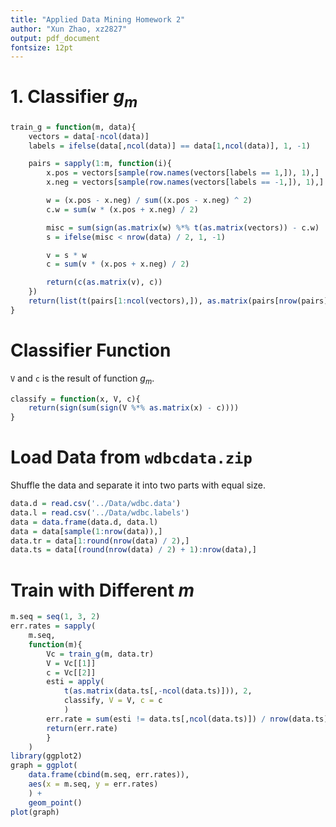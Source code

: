 ```yaml
---
title: "Applied Data Mining Homework 2"
author: "Xun Zhao, xz2827"
output: pdf_document
fontsize: 12pt
---
```


# 1. Classifier $g_m$

```r
train_g = function(m, data){
    vectors = data[-ncol(data)]
    labels = ifelse(data[,ncol(data)] == data[1,ncol(data)], 1, -1)

    pairs = sapply(1:m, function(i){
        x.pos = vectors[sample(row.names(vectors[labels == 1,]), 1),]
        x.neg = vectors[sample(row.names(vectors[labels == -1,]), 1),]

        w = (x.pos - x.neg) / sum((x.pos - x.neg) ^ 2)
        c.w = sum(w * (x.pos + x.neg) / 2)

        misc = sum(sign(as.matrix(w) %*% t(as.matrix(vectors)) - c.w) != labels)
        s = ifelse(misc < nrow(data) / 2, 1, -1)

        v = s * w
        c = sum(v * (x.pos + x.neg) / 2)

        return(c(as.matrix(v), c))
    })
    return(list(t(pairs[1:ncol(vectors),]), as.matrix(pairs[nrow(pairs),])))
}
```

# Classifier Function 


`V` and `c` is the result of function $g_m$.

```r
classify = function(x, V, c){
    return(sign(sum(sign(V %*% as.matrix(x) - c))))
}
```

# Load Data from `wdbcdata.zip`

Shuffle the data and separate it into two parts with equal size.

```r
data.d = read.csv('../Data/wdbc.data')
data.l = read.csv('../Data/wdbc.labels')
data = data.frame(data.d, data.l)
data = data[sample(1:nrow(data)),]
data.tr = data[1:round(nrow(data) / 2),]
data.ts = data[(round(nrow(data) / 2) + 1):nrow(data),]
```

# Train with Different $m$

```r
m.seq = seq(1, 3, 2)
err.rates = sapply(
    m.seq, 
    function(m){
        Vc = train_g(m, data.tr)
        V = Vc[[1]]
        c = Vc[[2]]
        esti = apply(
            t(as.matrix(data.ts[,-ncol(data.ts)])), 2, 
            classify, V = V, c = c
            )
        err.rate = sum(esti != data.ts[,ncol(data.ts)]) / nrow(data.ts)
        return(err.rate)
        }
    )
library(ggplot2)
graph = ggplot(
    data.frame(cbind(m.seq, err.rates)), 
    aes(x = m.seq, y = err.rates)
    ) + 
    geom_point()
plot(graph)
```